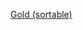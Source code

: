 {{sort|1|[[File:gold medal icon.svg|金牌|link=]]}}<noinclude>
[[Category:奥运会模板|Gold (sortable)]]
{{documentation}}
</noinclude>